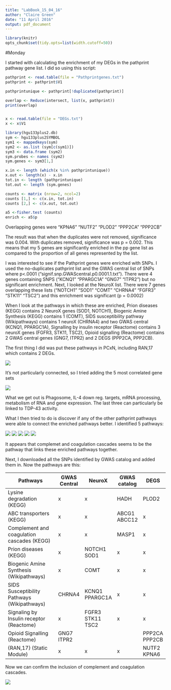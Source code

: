 ```yaml
---
title: "LabBook_15_04_16"
author: "Claire Green"
date: "11 April 2016"
output: pdf_document
---
```


```r
library(knitr)
opts_chunk$set(tidy.opts=list(width.cutoff=50))
```

#Monday

I started with calculating the enrichment of my DEGs in the pathprint pathway gene list. I did so using this script:

```r
pathprint <- read.table(file = "Pathprintgenes.txt")
pathprint <- pathprint$V1

pathprintunique <- pathprint[!duplicated(pathprint)]

overlap <- Reduce(intersect, list(x, pathprint))
print(overlap)


x <- read.table(file = "DEGs.txt")
x <- x$V1

library(hgu133plus2.db)
sym <- hgu133plus2SYMBOL
sym1 <- mappedkeys(sym)
sym2 <- as.list (sym[c(sym1)])
sym3 <- data.frame (sym2)
sym.probes <- names (sym2)
sym.genes <- sym3[1,]

x.in <- length (which(x %in% pathprintunique))
x.out <- length(x) - x.in
tot.in <- length (pathprintunique)
tot.out <- length (sym.genes)

counts <- matrix (nrow=2, ncol=2)
counts [1,] <- c(x.in, tot.in)
counts [2,] <- c(x.out, tot.out)

a5 <-fisher.test (counts)
enrich <- a5$p
```

Overlapping genes were "KPNA6"  "NUTF2"  "PLOD2"  "PPP2CA" "PPP2CB"


The result was that when the duplicates were not removed, significance was 0.004. With duplicates removed, significance was p = 0.002. This means that my 5 genes are significantly enriched in the pp gene list as compared to the proportion of all genes represented by the list. 

I was interested to see if the Pathprint genes were enriched with SNPs. I used the no-duplicates pathprint list and the GWAS central list of SNPs where p<.0001 ("signif.snp.GWAScentral.p0.0001.1.txt"). There were 4 genes containing SNPS ("KCNQ1" "PPARGC1A" "GNG7" "ITPR2") but no significant enrichment. Next, I looked at the NeuroX list. There were 7 genes overlapping these lists ("NOTCH1" "SOD1"   "COMT"   "CHRNA4" "FGFR3"  "STK11"  "TSC2") and this enrichment was significant (p = 0.0002)

When I look at the pathways in which these are enriched, Prion diseases (KEGG) contains 2 NeuroX genes (SOD1, NOTCH1), Biogenic Amine Synthesis (KEGG) contains 1 (COMT), SIDS susceptibility pathway (Wikipathways) contains 1 neuroX (CHRNA4) and two GWAS central (KCNQ1, PPARGC1A), Signalling by insulin receptor (Reactome) contains 3 neuroX genes (FGFR3, STK11, TSC2), Opioid signalling (Reactome) contains 2 GWAS central genes (GNG7, ITPR2) and 2 DEGS (PPP2CA, PPP2CB).

The first thing I did was put these pathways in PCxN, including RAN,17 which contains 2 DEGs. 

![](/Users/clairegreen/Documents/PhD/TDP-43/TDP-43_Code/Results/Pathprint/Enrichedpathways/enrichpath.png)

It's not particularly connected, so I tried adding the 5 most correlated gene sets

![](/Users/clairegreen/Documents/PhD/TDP-43/TDP-43_Code/Results/Pathprint/Enrichedpathways/+5corr.png)

What we get out is Phagosome, IL-4 down reg. targets, mRNA processing, metabolism of RNA and gene expression. The last three can particularly be linked to TDP-43 activity. 

What I then tried to do is discover if any of the other pathprint pathways were able to connect the enriched pathways better. I identified 5 pathways:


![](/Users/clairegreen/Documents/PhD/TDP-43/TDP-43_Code/Results/Pathprint/Enrichedpathways/+CCC(KEGG).png)
![](/Users/clairegreen/Documents/PhD/TDP-43/TDP-43_Code/Results/Pathprint/Enrichedpathways/+F2,46.png)
![](/Users/clairegreen/Documents/PhD/TDP-43/TDP-43_Code/Results/Pathprint/Enrichedpathways/+CCC(Wikipathways).png)
![](/Users/clairegreen/Documents/PhD/TDP-43/TDP-43_Code/Results/Pathprint/Enrichedpathways/+CA,CP(Wikipathways) .png)
![](/Users/clairegreen/Documents/PhD/TDP-43/TDP-43_Code/Results/Pathprint/Enrichedpathways/+JSSP(KEGG).png)

It appears that complemet and coagulation cascades seems to be the pathway that links these enriched pathways together.

Next, I downloaded all the SNPs identified by GWAS catalog and added them in. Now the pathways are this:

| Pathways|     GWAS Central   | NeuroX|     GWAS catalog     |  DEGS        |
|-----------------------------|--------|--------------|----------|-----------|
| Lysine degradation (KEGG)                   | x          | x                | HADH         | PLOD2         |
| ABC transporters (KEGG)                     | x          | x                | ABCG1 ABCC12 | x             |
| Complement and coagulation cascades (KEGG)  | x          | x                | MASP1        | x             |
| Prion diseases (KEGG)                       | x          | NOTCH1 SOD1      | x            | x             |
| Biogenic Amine Synthesis (Wikipathways)     | x          | COMT             | x            | x             |
| SIDS Susceptibility Pathways (Wikipathways) | CHRNA4     | KCNQ1 PPARGC1A   | x            | x             |
| Signaling by Insulin receptor (Reactome)    | x          | FGFR3 STK11 TSC2 | x            | x             |
| Opioid Signalling (Reactome)                | GNG7 ITPR2 |                  |              | PPP2CA PPP2CB |
| {RAN,17} (Static Module)                    | x          | x                | x            | NUTF2 KPNA6   |

Now we can confirm the inclusion of complement and coagulation cascades.

![](/Users/clairegreen/Documents/PhD/TDP-43/TDP-43_Code/Results/Pathprint/Enrichedpathways/EPcat.png)